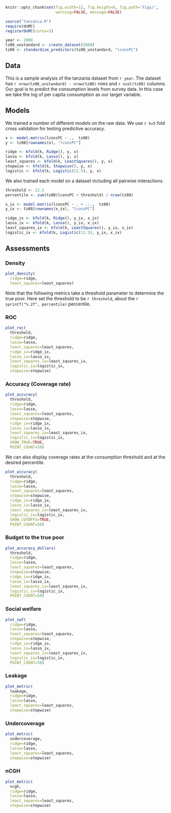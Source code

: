 ```r
knitr::opts_chunk$set(fig.width=12, fig.height=8, fig.path='Figs/',
                      warning=FALSE, message=FALSE)
```

```r
source("tanzania.R")
require(doMC)
registerDoMC(cores=3)

year <- 2008
tz08_unstandard <- create_dataset(2008)
tz08 <- standardize_predictors(tz08_unstandard, "lconsPC")
```

## Data

This is a sample analysis of the tanzania dataset from `r year`.
The dataset has `r nrow(tz08_unstandard) - nrow(tz08)` rows and `r ncol(tz08)` columns.
Our goal is to predict the consumption levels from survey data.
In this case we take the log of per capita consumption as our target variable.

## Models

We trained a number of different models on the raw data.
We use `r k=5` fold cross validation for testing predictive accuracy.
```r
x <- model.matrix(lconsPC ~ .,  tz08)
y <- tz08[rownames(x), "lconsPC"]

ridge <- kfold(k, Ridge(), y, x)
lasso <- kfold(k, Lasso(), y, x)
least_squares <- kfold(k, LeastSquares(), y, x)
stepwise <- kfold(k, Stepwise(), y, x)
logistic <- kfold(k, Logistic(12.5), y, x)
```

We also trained each model on a dataset including all pairwise interactions.

```r
threshold <- 12.5
percentile <- sum(tz08$lconsPC < threshold) / nrow(tz08)
```

```r
x_ix <- model.matrix(lconsPC ~ . + .:.,  tz08)
y_ix <- tz08[rownames(x_ix), "lconsPC"]

ridge_ix <- kfold(k, Ridge(), y_ix, x_ix)
lasso_ix <- kfold(k, Lasso(), y_ix, x_ix)
least_squares_ix <- kfold(k, LeastSquares(), y_ix, x_ix)
logistic_ix <- kfold(k, Logistic(12.5), y_ix, x_ix)
```

## Assessments

### Density
```r
plot_density(
  ridge=ridge,
  least_squares=least_squares)
```
Note that the following metrics take a threshold parameter to determine the true poor.
Here set the threshold to be `r threshold`, about the `r sprintf("%.2f", percentile)` percentile.

### ROC

```r
plot_roc(
  threshold,
  ridge=ridge,
  lasso=lasso,
  least_squares=least_squares,
  ridge_ix=ridge_ix,
  lasso_ix=lasso_ix,
  least_squares_ix=least_squares_ix,
  logistic_ix=logistic_ix,
  stepwise=stepwise)
```

### Accuracy (Coverage rate)
```r
plot_accuracy(
  threshold,
  ridge=ridge,
  lasso=lasso,
  least_squares=least_squares,
  stepwise=stepwise,
  ridge_ix=ridge_ix,
  lasso_ix=lasso_ix,
  least_squares_ix=least_squares_ix,
  logistic_ix=logistic_ix,
  SHOW_TRUE=TRUE,
  POINT_COUNT=50)
```

We can also display coverage rates at the consumption threshold and at the desired percentile.

```r
plot_accuracy(
  threshold,
  ridge=ridge,
  lasso=lasso,
  least_squares=least_squares,
  stepwise=stepwise,
  ridge_ix=ridge_ix,
  lasso_ix=lasso_ix,
  least_squares_ix=least_squares_ix,
  logistic_ix=logistic_ix,
  SHOW_CUTOFFS=TRUE,
  POINT_COUNT=50)
```

### Budget to the true poor
```r
plot_accuracy_dollars(
  threshold,
  ridge=ridge,
  lasso=lasso,
  least_squares=least_squares,
  stepwise=stepwise,
  ridge_ix=ridge_ix,
  lasso_ix=lasso_ix,
  least_squares_ix=least_squares_ix,
  logistic_ix=logistic_ix,
  POINT_COUNT=50)
```

### Social welfare
```r
plot_swf(
  ridge=ridge,
  lasso=lasso,
  least_squares=least_squares,
  stepwise=stepwise,
  ridge_ix=ridge_ix,
  lasso_ix=lasso_ix,
  least_squares_ix=least_squares_ix,
  logistic_ix=logistic_ix,
  POINT_COUNT=50)
```

### Leakage
```r
plot_metric(
  leakage,
  ridge=ridge,
  lasso=lasso,
  least_squares=least_squares,
  stepwise=stepwise)
```

### Undercoverage
```r
plot_metric(
  undercoverage,
  ridge=ridge,
  lasso=lasso,
  least_squares=least_squares,
  stepwise=stepwise)
```

### nCGH
```r
plot_metric(
  ncgh,
  ridge=ridge,
  lasso=lasso,
  least_squares=least_squares,
  stepwise=stepwise)
```
